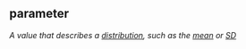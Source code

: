 ## parameter

<dfn>A value that describes a [distribution](d.html#distribution), such as the [mean](m.html#mean) or [SD](s.html#standard-deviation)</dfn>


